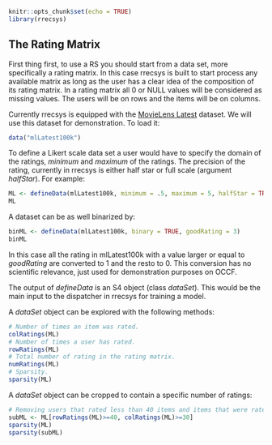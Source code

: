 <!--
%\VignetteEngine{knitr::knitr}
%\VignetteIndexEntry{1. A data set in rrecsys}
-->

```{r global_options, include=FALSE}
knitr::opts_chunk$set(echo = TRUE)
library(rrecsys)
```

## The Rating Matrix

First thing first, to use a RS you should start from a data set, more specifically a rating matrix. In this case rrecsys is built to start process any available matrix as long as the user has a clear idea of the composition of its rating matrix. In a rating matrix all 0 or NULL values will be considered as missing values. The users will be on rows and the items will be on columns. 

Currently rrecsys is equipped with the [MovieLens Latest](http://grouplens.org/datasets/movielens/latest/) dataset. We will use this dataset for demonstration. To load it:
```{r, message=FALSE}
data("mlLatest100k")
```
To define a Likert scale data set a user would have to specify the domain of the ratings, _minimum_ and _maximum_ of the ratings. The precision of the rating, currently in rrecsys is either half star or full scale (argument _halfStar_). For example:
```{r}
ML <- defineData(mlLatest100k, minimum = .5, maximum = 5, halfStar = TRUE)
ML
```
A dataset can be as well binarized by:
```{r}
binML <- defineData(mlLatest100k, binary = TRUE, goodRating = 3)
binML
```
In this case all the rating in mlLatest100k with a value larger or equal to _goodRating_ are converted to 1 and the resto to 0. This conversion has no scientific relevance, just used for demonstration purposes on OCCF.

The output of _defineData_ is an S4 object (class _dataSet_). This would be the main input to the dispatcher in rrecsys for training a model.

A _dataSet_ object can be explored with the following methods:
```{r, eval=FALSE}
# Number of times an item was rated.
colRatings(ML)
# Number of times a user has rated.
rowRatings(ML)
# Total number of rating in the rating matrix.
numRatings(ML)
# Sparsity.
sparsity(ML)
```
A _dataSet_ object can be cropped to contain a specific number of ratings:
```{r}
# Removing users that rated less than 40 items and items that were rated less than 30 times.
subML <- ML[rowRatings(ML)>=40, colRatings(ML)>=30]
sparsity(ML)
sparsity(subML)
```
